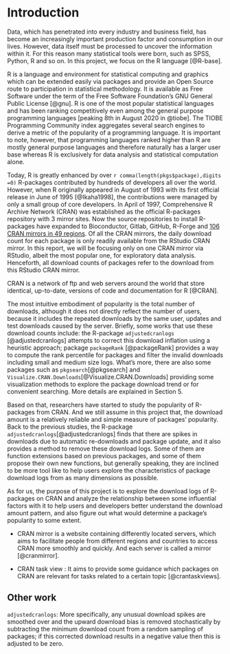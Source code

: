 
# Introduction {#intro}

Data, which has penetrated into every industry and business field, has become an increasingly important production factor and consumption in our lives. However, data itself must be processed to uncover the information within it. For this reason many statistical tools were born, such as SPSS, Python, R and so on. In this project, we focus on the R language [@R-base].

R is a language and environment for statistical computing and graphics which can be extended easily via packages and provide an Open Source route to participation in statistical methodology. It is available as Free Software under the term of the Free Software Foundation’s GNU General Public License [@gnu]. R is one of the most popular statistical languages and has been ranking competitively even among the general purpose programming languages [peaking 8th in August 2020 in @tiobe]. The TIOBE Programming Community index aggregates several search engines to derive a metric of the popularity of a programming language. It is important to note, however, that programming languages ranked higher than R are mostly general purpose languages and therefore naturally has a larger user base whereas R is exclusively for data analysis and statistical computation alone.  

Today, R is greatly enhanced by over `r comma(length(pkgs$package),digits =0)` R-packages contributed by hundreds of developers all over the world. However, when R originally appeared in August of 1993 with its first official release in June of 1995 [@Ikaha1998], the contributions were managed by only a small group of core developers. In April of 1997, Comprehensive R Archive Network (CRAN) was established as the official R-packages repository with 3 mirror sites. Now the source repositories to install R-packages have expanded to Bioconductor, Gitlab, GitHub, R-Forge and [106 CRAN mirrors in 49 regions](https://cran.r-project.org/mirmon_report.html). Of all the CRAN mirrors, the daily download count for each package is only readily available from the RStudio CRAN mirror. In this report, we will be focusing only on one CRAN mirror via RStudio, albeit the most popular one, for exploratory data analysis. Henceforth, all download counts of packages refer to the download from this RStudio CRAN mirror. 

CRAN is a network of ftp and web servers around the world that store identical, up-to-date, versions of code and documentation for R [@CRAN].

The most intuitive embodiment of popularity is the total number of downloads, although it does not directly reflect the number of users, because it includes the repeated downloads by the same user, updates and test downloads caused by the server. Briefly, some works that use these download counts include: the R-package `adjustedcranlogs` [@adjustedcranlogs] attempts to correct this download inflation using a heuristic approach; package `packageRank` [@packageRank] provides a way to compute the rank percentile for packages and filter the invalid downloads including small and medium size logs. What's more, there are also some packages such as `pkgsearch`[@pkgsearch] and `Visualize.CRAN.Downloads`[@Visualize.CRAN.Downloads] providing some visualization methods to explore the package download trend or for convenient searching. More details are explained in Section 5. 


Based on that, researchers have started to study the popularity of R-packages from CRAN.  And we still assume in this project that, the download amount is a relatively reliable and simple measure of packages' popularity. Back to the previous studies, the R-package `adjustedcranlogs`[@adjustedcranlogs] finds that there are spikes in downloads due to automatic re-downloads and package update, and it also provides a method to remove these download logs.  Some of them are function extensions based on previous packages, and some of them propose their own new functions, but generally speaking, they are inclined to be more tool like to help users explore the characteristics of package download logs from as many dimensions as possible. 

As for us, the purpose of this project is to explore the download logs of R-packages on CRAN and analyze the relationship between some influential factors with it to help users and developers better understand the download amount pattern, and also figure out what would determine a package's popularity to some extent. 




- CRAN mirror is a website containing differently located servers, which aims to facilitate people from different regions and countries to access CRAN more smoothly and quickly. And each server is called a mirror [@cranmirror].

- CRAN task view : It aims to provide some guidance which packages on CRAN are relevant for tasks related to a certain topic [@crantaskviews].


## Other work 

`adjustedcranlogs`: More specifically, any unusual download spikes are smoothed over and the upward download bias is removed stochastically by subtracting the minimum download count from a random sampling of packages; if this corrected download results in a negative value then this is adjusted to be zero. 
